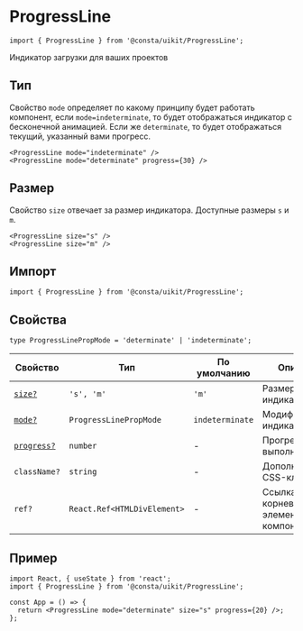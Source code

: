 
# ProgressLine

```tsx
import { ProgressLine } from '@consta/uikit/ProgressLine';
```

Индикатор загрузки для ваших проектов

## Тип

Свойство `mode` определяет по какому принципу будет работать компонент,
если `mode=indeterminate`, то будет отображаться индикатор с бесконечной анимацией.
Если же `determinate`, то будет отображаться текущий, указанный вами прогресс.

<ProgressLineExampleMode />

```tsx
<ProgressLine mode="indeterminate" />
<ProgressLine mode="determinate" progress={30} />
```

## Размер

Свойство `size` отвечает за размер индикатора. Доступные размеры `s` и `m`.

<ProgressLineExampleSize />

```tsx
<ProgressLine size="s" />
<ProgressLine size="m" />
```

## Импорт

```tsx
import { ProgressLine } from '@consta/uikit/ProgressLine';
```

## Свойства

```tsx
type ProgressLinePropMode = 'determinate' | 'indeterminate';
```

| Свойство            | Тип                         | По умолчанию    | Описание                                  |
| ------------------- | --------------------------- | --------------- | ----------------------------------------- |
| [`size?`](#размер)  | `'s', 'm'`                  | `'m'`           | Размер индикатора                         |
| [`mode?`](#тип)     | `ProgressLinePropMode`      | `indeterminate` | Модификация индикатора                    |
| [`progress?`](#тип) | `number`                    | -               | Прогресс выполнения                       |
| `className?`        | `string`                    | -               | Дополнительный CSS-класс                  |
| `ref?`              | `React.Ref<HTMLDivElement>` | -               | Ссылка на корневой DOM-элемент компонента |

## Пример

```tsx
import React, { useState } from 'react';
import { ProgressLine } from '@consta/uikit/ProgressLine';

const App = () => {
  return <ProgressLine mode="determinate" size="s" progress={20} />;
};
```
